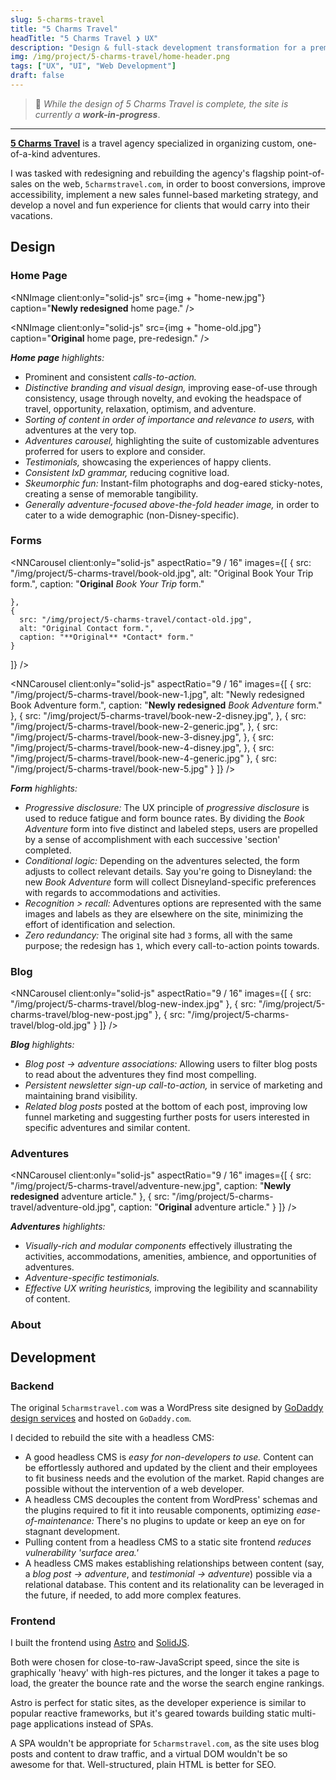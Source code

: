 ```yaml
---
slug: 5-charms-travel
title: "5 Charms Travel"
headTitle: "5 Charms Travel ❯ UX"
description: "Design & full-stack development transformation for a premier travel agency"
img: /img/project/5-charms-travel/home-header.png
tags: ["UX", "UI", "Web Development"]
draft: false
---
```




> 🚧 *While the design of 5 Charms Travel is complete, the site is currently
a* ***work-in-progress***. 

---

**[5 Charms Travel](https://5charmstravel.com)** is a travel agency specialized
in organizing custom, one-of-a-kind adventures.

I was tasked with redesigning and rebuilding the agency's flagship 
point-of-sales on the web, `5charmstravel.com`, in order to boost conversions, 
improve accessibility, implement a new sales funnel-based marketing strategy, 
and develop a novel and fun experience for clients that would carry into their 
vacations.

## Design

### Home Page

<NNImage
  client:only="solid-js"
  src={img + "home-new.jpg"}
  caption="**Newly redesigned** home page."
/>

<NNImage
  client:only="solid-js"
  src={img + "home-old.jpg"}
  caption="**Original** home page, pre-redesign."
/>

***Home page*** *highlights:*

* Prominent and consistent *calls-to-action.*
* *Distinctive branding and visual design,* improving ease-of-use through
  consistency, usage through novelty, and evoking the headspace of travel,
  opportunity, relaxation, optimism, and adventure.
* *Sorting of content in order of importance and relevance to users,* with 
  adventures at the very top.
* *Adventures carousel,* highlighting the suite of customizable adventures 
  proferred for users to explore and consider.
* *Testimonials,* showcasing the experiences of happy clients.
* *Consistent IxD grammar,* reducing cognitive load.
* *Skeumorphic fun:* Instant-film photographs and dog-eared sticky-notes, 
  creating a sense of memorable tangibility.
* *Generally adventure-focused above-the-fold header image,* in order to cater 
  to a wide demographic (non-Disney-specific).

### Forms 

<NNCarousel
  client:only="solid-js"
  aspectRatio="9 / 16"
  images={[
    {
      src: "/img/project/5-charms-travel/book-old.jpg",
      alt: "Original Book Your Trip form.",
      caption: "**Original** *Book Your Trip* form."

    },
    {
      src: "/img/project/5-charms-travel/contact-old.jpg",
      alt: "Original Contact form.",
      caption: "**Original** *Contact* form."
    }
  ]}
/>

<NNCarousel
  client:only="solid-js"
  aspectRatio="9 / 16"
  images={[
    {
      src: "/img/project/5-charms-travel/book-new-1.jpg",
      alt: "Newly redesigned Book Adventure form.",
      caption: "**Newly redesigned** *Book Adventure* form."
    },
    {
      src: "/img/project/5-charms-travel/book-new-2-disney.jpg",
    },
    {
      src: "/img/project/5-charms-travel/book-new-2-generic.jpg",
    },
    {
      src: "/img/project/5-charms-travel/book-new-3-disney.jpg",
    },
    {
      src: "/img/project/5-charms-travel/book-new-4-disney.jpg",
    },
    {
      src: "/img/project/5-charms-travel/book-new-4-generic.jpg"
    },
    {
      src: "/img/project/5-charms-travel/book-new-5.jpg"
    }
  ]}
/>

***Form*** *highlights:*

* *Progressive disclosure:* The UX principle of *progressive disclosure* is used
  to reduce fatigue and form bounce rates. By dividing the *Book Adventure* form 
  into five distinct and labeled steps, users are propelled by a sense of
  accomplishment with each successive 'section' completed.
* *Conditional logic:* Depending on the adventures selected, the form adjusts to
  collect relevant details. Say you're going to Disneyland: the new *Book
  Adventure* form will collect Disneyland-specific
  preferences with regards to accommodations and activities.
* *Recognition > recall:* Adventures options are represented with the same
  images and labels as they are elsewhere on the site, minimizing the effort of
  identification and selection.
* *Zero redundancy:* The original site had `3` forms, all with the same purpose;
  the redesign has `1`, which every call-to-action points towards.

### Blog

<NNCarousel
  client:only="solid-js"
  aspectRatio="9 / 16"
  images={[
    {
      src: "/img/project/5-charms-travel/blog-new-index.jpg"
    },
    {
      src: "/img/project/5-charms-travel/blog-new-post.jpg"
    },
    {
      src: "/img/project/5-charms-travel/blog-old.jpg"
    }
  ]}
/>

***Blog*** *highlights:*

* *Blog post → adventure associations:* Allowing users to filter blog posts to 
  read about the adventures they find most compelling.
* *Persistent newsletter sign-up call-to-action,* in service of marketing and 
  maintaining brand visibility.
* *Related blog posts* posted at the bottom of each post, improving low funnel
  marketing and suggesting further posts for users interested in specific
  adventures and similar content.

### Adventures

<NNCarousel
  client:only="solid-js"
  aspectRatio="9 / 16"
  images={[
    {
      src: "/img/project/5-charms-travel/adventure-new.jpg",
      caption: "**Newly redesigned** adventure article."
    },
    {
      src: "/img/project/5-charms-travel/adventure-old.jpg",
      caption: "**Original** adventure article."
    }
  ]}
/>

<NNImage
  client:only="solid-js"
  src="/img/project/5-charms-travel/adventures-index.jpg"
  caption="*Adventures* index—a new addition to `5charmstravel.com`."
/>

***Adventures*** *highlights:*

* *Visually-rich and modular components* effectively illustrating the 
  activities, accommodations, amenities, ambience, and opportunities of 
  adventures.
* *Adventure-specific testimonials.*
* *Effective UX writing heuristics,* improving the legibility and scannability
  of content.

### About 

<NNImage
  client:only="solid-js"
  src="/img/project/5-charms-travel/about-old.jpg"
  caption="**Original** *About* page."
/>

<NNImage
  client:only="solid-js"
  src="/img/project/5-charms-travel/about-new.jpg"
  caption="**Newly redesigned** *About* page."
/>

## Development

### Backend

The original `5charmstravel.com` was a WordPress site designed by 
[GoDaddy design services](https://www.godaddy.com/studio) and hosted on 
`GoDaddy.com`.

I decided to rebuild the site with a headless CMS:

* A good headless CMS is *easy for non-developers to use.* Content can be 
  effortlessly authored and updated by the client and their employees to fit
  business needs and the evolution of the market. Rapid changes are possible 
  without the intervention of a web developer.
* A headless CMS decouples the content from WordPress' schemas and the plugins
  required to fit it into reusable components, optimizing *ease-of-maintenance:*
  There's no plugins to update or keep an eye on for stagnant
  development.
* Pulling content from a headless CMS to a static site frontend *reduces
  vulnerability 'surface area.'*
* A headless CMS makes establishing relationships between content (say, a
  *blog post → adventure*, and *testimonial → adventure*) possible via a 
  relational database. This content and its relationality can be leveraged in 
  the future, if needed, to add more complex features.

### Frontend

I built the frontend using [Astro](https://astro.build) and
[SolidJS](https://solidjs.com).

Both were chosen for close-to-raw-JavaScript speed, since the site is
graphically 'heavy' with high-res pictures, and the longer it takes a page to 
load, the greater the bounce rate and the worse the search engine rankings.

Astro is perfect for static sites, as the developer experience is similar to 
popular reactive frameworks, but it's geared towards building static multi-page 
applications instead of SPAs. 

A SPA wouldn't be appropriate for
`5charmstravel.com`, as the site uses blog posts and content to draw traffic,
and a virtual DOM wouldn't be so awesome for that. Well-structured, plain HTML
is better for SEO.